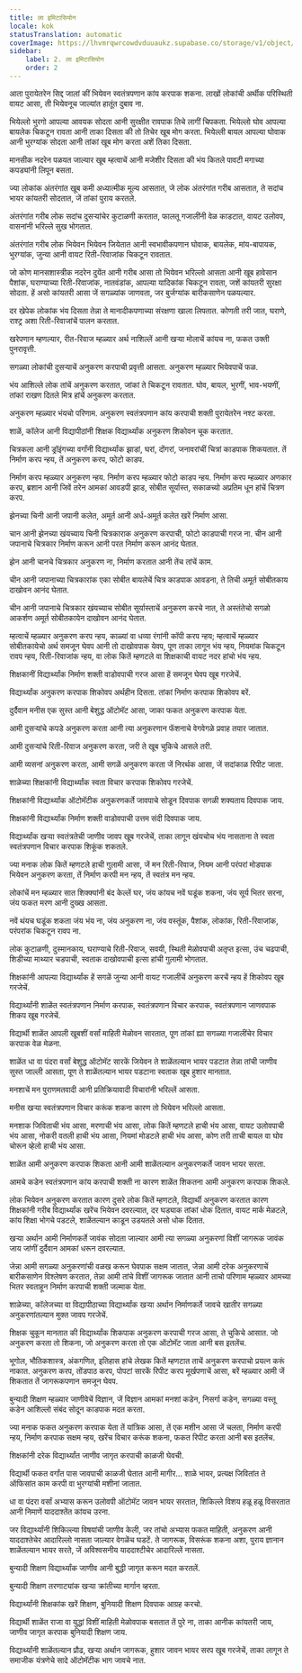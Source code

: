 ```yaml
---
title: ला इमिटासियोन
locale: kok
statusTranslation: automatic
coverImage: https://lhvmrqwrcowdvduuaukz.supabase.co/storage/v1/object/public/strapi-uploads/small_cover-educacion-fundamental.webp-2d51a7828a2b1309555be27f7e2a61a0.webp
sidebar:
    label: 2. ला इमिटासियोन
    order: 2
---
```

आता पुरायेतरेन सिद्द जालां कीं भियेवन स्वतंत्रपणान कांय करपाक शकना. लाखों लोकांची अर्थीक परिस्थिती वायट आसा, ती भियेवनूच जाल्यांत हातूंत दुबाव ना.

भियेल्लो भुरगो आपल्या आवयक सोदता आनी सुरक्षीत रावपाक तिचे लागीं चिपकता. भियेल्लो घोव आपल्या बायलेक चिकटून रावता आनी ताका दिसता की तो तिचेर खूब मोग करता. भियेल्ली बायल आपल्या घोवाक आनी भुरग्यांक सोदता आनी तांकां खूब मोग करता अशें तिका दिसता.

मानसीक नदरेन पळयत जाल्यार खूब म्हत्वाचें आनी मजेशीर दिसता की भंय कितले पावटी मगाच्या कपड्यांनी लिपून बसता.

ज्या लोकांक अंतरंगांत खूब कमी अध्यात्मीक मूल्य आसतात, जे लोक अंतरंगांत गरीब आसतात, ते सदांच भायर कांयतरी सोदतात, जें तांकां पुराय करतले.

अंतरंगांत गरीब लोक सदांच दुसऱ्यांचेर कुटाळणी करतात, फालतू गजालींनी वेळ काडटात, वायट उलोवप, वासनांनी भरिल्ले सुख भोगतात.

अंतरंगांत गरीब लोक भियेवन भियेवन जियेतात आनी स्वभावीकपणान घोवाक, बायलेक, मांय-बापायक, भुरग्यांक, जुन्या आनी वायट रिती-रिवाजांक चिकटून रावतात.

जो कोण मानसशास्त्रीक नदरेन दुयेंत आनी गरीब आसा तो भियेवन भरिल्लो आसता आनी खूब हावेसान पैशांक, घराण्याच्या रिती-रिवाजांक, नातवंडांक, आपल्या यादिकांक चिकटून रावता, जशें कांयतरी सुरक्षा सोदता. हें असो कांयतरी आसा जें सगळ्यांक जाणवता, जर बुर्जग्यांक बारीकसाणेन पळयल्यार.

दर खेपेक लोकांक भंय दिसता तेन्ना ते मानादीकपणाच्या संरक्षणा खाला लिपतात. कोणती तरी जात, घराणे, राश्ट्र अशा रिती-रिवाजांचें पालन करतात.

खरेपणान म्हणल्यार, रीत-रिवाज म्हळ्यार अर्थ नाशिल्लें आनी खऱ्या मोलाचें कांयच ना, फकत उक्ती पुनरावृत्ती.

सगळ्या लोकांची दुसऱ्याचें अनुकरण करपाची प्रवृत्ती आसता. अनुकरण म्हळ्यार भियेवपाचें फळ.

भंय आशिल्ले लोक तांचें अनुकरण करतात, जांकां ते चिकटून रावतात. घोव, बायल, भुरगीं, भाव-भयणीं, तांकां राखण दितले मित्र हांचें अनुकरण करतात.

अनुकरण म्हळ्यार भंयचो परिणाम. अनुकरण स्वतंत्रपणान कांय करपाची शक्ती पुरायेतरेन नश्ट करता.

शाळें, कॉलेज आनी विद्यापीठांनी शिक्षक विद्यार्थ्यांक अनुकरण शिकोवन चूक करतात.

चित्रकला आनी ड्रॉइंगच्या वर्गांनी विद्यार्थ्यांक झाडां, घरां, दोंगरां, जनावरांचीं चित्रां काडपाक शिकयतात. तें निर्माण करप न्हय, तें अनुकरण करप, फोटो काडप.

निर्माण करप म्हळ्यार अनुकरण न्हय. निर्माण करप म्हळ्यार फोटो काडप न्हय. निर्माण करप म्हळ्यार अणकार करप, ब्रशान आनी जिवें तरेन आमकां आवडपी झाड, सोबीत सूर्यास्त, सकाळच्यो अप्रतिम धून हांचें चित्रण करप.

झेनच्या चिनी आनी जपानी कलेत, अमूर्त आनी अर्ध-अमूर्त कलेत खरें निर्माण आसा.

चान आनी झेनच्या खंयच्याय चिनी चित्रकाराक अनुकरण करपाची, फोटो काडपाची गरज ना. चीन आनी जपानाचे चित्रकार निर्माण करून आनी परत निर्माण करून आनंद घेतात.

झेन आनी चानचे चित्रकार अनुकरण ना, निर्माण करतात आनी तेंच तांचें काम.

चीन आनी जपानाच्या चित्रकारांक एका सोबीत बायलेचें चित्र काडपाक आवडना, ते तिची अमूर्त सोबीतकाय दाखोवन आनंद घेतात.

चीन आनी जपानाचे चित्रकार खंयच्याच सोबीत सूर्यास्ताचें अनुकरण करचे नात, ते अस्तंतेचो सगळो आकर्शण अमूर्त सोबीतकायेन दाखोवन आनंद घेतात.

म्हत्वाचें म्हळ्यार अनुकरण करप न्हय, काळ्यां वा धव्या रंगांनी कॉपी करप न्हय; म्हत्वाचें म्हळ्यार सोबीतकायेचो अर्थ समजून घेवप आनी तो दाखोवपाक येवप, पूण ताका लागून भंय न्हय, नियमांक चिकटून रावप न्हय, रिती-रिवाजांक न्हय, वा लोक कितें म्हणटले वा शिक्षकाची वायट नदर हांचो भंय न्हय.

शिक्षकानीं विद्यार्थ्यांक निर्माण शक्ती वाडोवपाची गरज आसा हें समजून घेवप खूब गरजेचें.

विद्यार्थ्यांक अनुकरण करपाक शिकोवप अर्थहीन दिसता. तांकां निर्माण करपाक शिकोवप बरें.

दुर्दैवान मनीस एक सुस्त आनी बेशुद्ध ऑटोमॅट आसा, जाका फकत अनुकरण करपाक येता.

आमी दुसऱ्यांचे कपडे अनुकरण करता आनी त्या अनुकरणान फॅशनाचे वेगवेगळे प्रवाह तयार जातात.

आमी दुसऱ्यांचे रिती-रिवाज अनुकरण करता, जरी ते खूब चुकिचे आसले तरी.

आमी व्यसनां अनुकरण करता, आमी सगळें अनुकरण करता जें निरर्थक आसा, जें सदांकाळ रिपीट जाता.

शाळेच्या शिक्षकांनी विद्यार्थ्यांक स्वता विचार करपाक शिकोवप गरजेचें.

शिक्षकांनी विद्यार्थ्यांक ऑटोमॅटीक अनुकरणकर्ते जावपाचे सोडून दिवपाक सगळी शक्यताय दिवपाक जाय.

शिक्षकांनी विद्यार्थ्यांक निर्माण शक्ती वाडोवपाची उत्तम संदी दिवपाक जाय.

विद्यार्थ्यांक खऱ्या स्वतंत्रतेची जाणीव जावप खूब गरजेचें, ताका लागून खंयचोच भंय नासताना ते स्वता स्वतंत्रपणान विचार करपाक शिकूंक शकतले.

ज्या मनाक लोक कितें म्हणटले हाची गुलामी आसा, जें मन रिती-रिवाज, नियम आनी परंपरां मोडपाक भियेवन अनुकरण करता, तें निर्माण करपी मन न्हय, तें स्वतंत्र मन न्हय.

लोकांचें मन म्हळ्यार सात शिक्क्यांनी बंद केल्लें घर, जंय कांयच नवें घडूंक शकना, जंय सूर्य भितर सरना, जंय फकत मरण आनी दुख्ख आसता.

नवें थंयच घडूंक शकता जंय भंय ना, जंय अनुकरण ना, जंय वस्तूंक, पैशांक, लोकांक, रिती-रिवाजांक, परंपरांक चिकटून रावप ना.

लोक कुटाळणी, दुस्मानकाय, घराण्याचे रिती-रिवाज, सवयी, स्थिती मेळोवपाची अतृप्त इत्सा, उंच चढपाची, शिडीच्या माथ्यार चडपाची, स्वताक दाखोवपाची इत्सा हांची गुलामी भोगतात.

शिक्षकांनी आपल्या विद्यार्थ्यांक हें सगळें जुन्या आनी वायट गजालींचें अनुकरण करचें न्हय हें शिकोवप खूब गरजेचें.

विद्यार्थ्यांनी शाळेंत स्वतंत्रपणान निर्माण करपाक, स्वतंत्रपणान विचार करपाक, स्वतंत्रपणान जाणवपाक शिकप खूब गरजेचें.

विद्यार्थी शाळेंत आपली खूबशीं वर्सां माहिती मेळोवन सारतात, पूण तांकां ह्या सगळ्या गजालींचेर विचार करपाक वेळ मेळना.

शाळेंत धा वा पंदरा वर्सां बेशुद्ध ऑटोमॅट सारकें जियेवन ते शाळेंतल्यान भायर पडटात तेन्ना तांची जाणीव सुस्त जाल्ली आसता, पूण ते शाळेंतल्यान भायर पडटाना स्वताक खूब हुशार मानतात.

मनशाचें मन पुराणमतवादी आनी प्रतिक्रियावादी विचारांनी भरिल्लें आसता.

मनीस खऱ्या स्वतंत्रपणान विचार करूंक शकना कारण तो भियेवन भरिल्लो आसता.

मनशाक जिविताची भंय आसा, मरणाची भंय आसा, लोक कितें म्हणटले हाची भंय आसा, वायट उलोवपाची भंय आसा, नोकरी वतली हाची भंय आसा, नियमां मोडटले हाची भंय आसा, कोण तरी ताची बायल वा घोव चोरून व्हेलो हाची भंय आसा.

शाळेंत आमी अनुकरण करपाक शिकता आनी आमी शाळेंतल्यान अनुकरणकर्ते जावन भायर सरता.

आमचे कडेन स्वतंत्रपणान कांय करपाची शक्ती ना कारण शाळेंत शिकतना आमी अनुकरण करपाक शिकले.

लोक भियेवन अनुकरण करतात कारण दुसरे लोक कितें म्हणटले, विद्यार्थी अनुकरण करतात कारण शिक्षकांनी गरीब विद्यार्थ्यांक खरेंच भियेवन दवरल्यात, दर घड्याक तांकां धोक दितात, वायट मार्क मेळटले, कांय शिक्षा भोगचे पडटले, शाळेंतल्यान काडून उडयतले असो धोक दितात.

खऱ्या अर्थान आमी निर्माणकर्ते जावंक सोदता जाल्यार आमी त्या सगळ्या अनुकरणां विशीं जागरूक जावंक जाय जांणीं दुर्दैवान आमकां धरून दवरल्यात.

जेन्ना आमी सगळ्या अनुकरणांची वळख करून घेवपाक सक्षम जातात, जेन्ना आमी दरेक अनुकरणाचें बारीकसाणेन विश्लेषण करतात, तेन्ना आमी तांचे विशीं जागरूक जातात आनी ताचो परिणाम म्हळ्यार आमच्या भितर स्वताहून निर्माण करपाची शक्ती जल्माक येता.

शाळेच्या, कॉलेजच्या वा विद्यापीठाच्या विद्यार्थ्यांक खऱ्या अर्थान निर्माणकर्ते जावचे खातीर सगळ्या अनुकरणांतल्यान मुक्त जावप गरजेचें.

शिक्षक चुकून मानतात की विद्यार्थ्यांक शिकपाक अनुकरण करपाची गरज आसा, ते चुकिचे आसात. जो अनुकरण करता तो शिकना, जो अनुकरण करता तो एक ऑटोमॅट जाता आनी बस इतलेंच.

भूगोल, भौतिकशास्त्र, अंकगणित, इतिहास हांचे लेखक कितें म्हणटात ताचें अनुकरण करपाचो प्रयत्न करूं नाकात. अनुकरण करप, तोंडपाठ करप, पोपटां सारकें रिपीट करप मूर्खपणाचें आसा, बरें म्हळ्यार आमी जें शिकतात तें जागरूकपणान समजून घेवप.

बुन्यादी शिक्षण म्हळ्यार जाणीवेचें विज्ञान, जें विज्ञान आमकां मनशां कडेन, निसर्गा कडेन, सगळ्या वस्तू कडेन आशिल्लो संबंद सोदून काडपाक मदत करता.

ज्या मनाक फकत अनुकरण करपाक येता तें यांत्रिक आसा, तें एक मशीन आसा जें चलता, निर्माण करपी न्हय, निर्माण करपाक सक्षम न्हय, खरेंच विचार करूंक शकना, फकत रिपीट करता आनी बस इतलेंच.

शिक्षकांनी दरेक विद्यार्थ्यांत जाणीव जागृत करपाची काळजी घेवची.

विद्यार्थी फकत वर्गांत पास जावपाची काळजी घेतात आनी मागीर... शाळे भायर, प्रत्यक्ष जिवितांत ते ऑफिसांत काम करपी वा भुरग्यांची मशीनां जातात.

धा वा पंदरा वर्सां अभ्यास करून उलोवपी ऑटोमॅट जावन भायर सरतात, शिकिल्ले विशय हळू हळू विसरतात आनी निमाणें याददाश्तेंत कांयच उरना.

जर विद्यार्थ्यांनी शिकिल्ल्या विषयांची जाणीव केली, जर तांचो अभ्यास फकत माहिती, अनुकरण आनी याददाश्तेचेर आदारिल्लो नासता जाल्यार वेगळेंच घडटें. ते जागरूक, विसरूंक शकना अशा, पुराय ज्ञानान शाळेंतल्यान भायर सरते, जें अविश्वसनीय याददाश्टीचेर आदारिल्लें नासता.

बुन्यादी शिक्षण विद्यार्थ्यांक जाणीव आनी बुद्धी जागृत करून मदत करतलें.

बुन्यादी शिक्षण तरणाट्यांक खऱ्या क्रांतीच्या मार्गान व्हरता.

विद्यार्थ्यांनी शिक्षकांक खरें शिक्षण, बुनियादी शिक्षण दिवपाक आग्रह करचो.

विद्यार्थी शाळेंत राजा वा युद्धां विशीं माहिती मेळोवपाक बसतात तें पुरे ना, ताका आनीक कांयतरी जाय, जाणीव जागृत करपाक बुनियादी शिक्षण जाय.

विद्यार्थ्यांनी शाळेंतल्यान प्रौढ, खऱ्या अर्थान जागरूक, हुशार जावन भायर सरप खूब गरजेचें, ताका लागून ते समाजीक यंत्रणेचे सादे ऑटोमॅटीक भाग जावचे नात.

